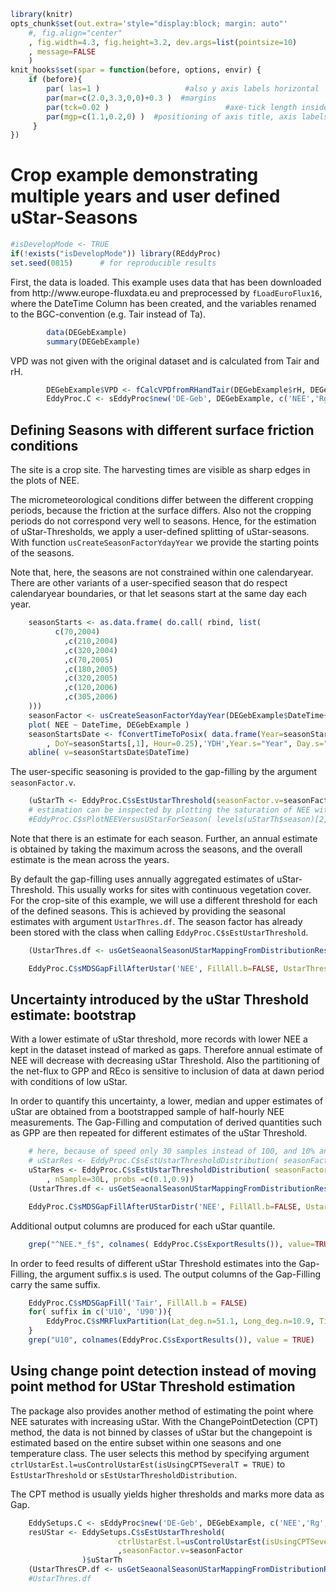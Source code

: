 <!--
%\VignetteEngine{knitr}
%\VignetteIndexEntry{DEGeb example: UStar estimation}
-->

```{r setup, include=FALSE}
library(knitr)
opts_chunk$set(out.extra='style="display:block; margin: auto"'
    #, fig.align="center"
    , fig.width=4.3, fig.height=3.2, dev.args=list(pointsize=10)
    , message=FALSE
    )
knit_hooks$set(spar = function(before, options, envir) {
    if (before){
        par( las=1 )                   #also y axis labels horizontal
        par(mar=c(2.0,3.3,0,0)+0.3 )  #margins
        par(tck=0.02 )                          #axe-tick length inside plots             
        par(mgp=c(1.1,0.2,0) )  #positioning of axis title, axis labels, axis
     }
})
```

Crop example demonstrating multiple years and user defined uStar-Seasons
========================================================================

```{r results='hide'}
#isDevelopMode <- TRUE
if(!exists("isDevelopMode")) library(REddyProc)
set.seed(0815)      # for reproducible results
```

First, the data is loaded. This example uses data that has been downloaded 
from http://www.europe-fluxdata.eu
and preprocessed by `fLoadEuroFlux16`, where the DateTime Column has been created, 
and the variables renamed to the BGC-convention (e.g. Tair instead of Ta).

```{r}
		data(DEGebExample)
		summary(DEGebExample)
```


VPD was not given with the original dataset and is calculated from Tair and rH.
```{r}
		DEGebExample$VPD <- fCalcVPDfromRHandTair(DEGebExample$rH, DEGebExample$Tair)
		EddyProc.C <- sEddyProc$new('DE-Geb', DEGebExample, c('NEE','Rg','Tair','VPD', 'Ustar'))
```

Defining Seasons with different surface friction conditions 
-----------------------------------------------------------

The site is a crop site. The harvesting times are visible as sharp edges in the plots of NEE.

The micrometeorological conditions differ between the different cropping periods,
because the friction at the surface differs.
Also not the cropping periods do not correspond very well to seasons.
Hence, for the estimation of uStar-Thresholds, we apply a user-defined splitting 
of uStar-seasons. With function `usCreateSeasonFactorYdayYear` we provide the starting
points of the seasons.  

Note that, here, the seasons are not constrained within one calendaryear. 
There are other variants of a user-specified season that do respect calendaryear boundaries, 
or that let seasons start at the same day each year. 

```{r DEGeb_estUStar1a, spar=TRUE, fig.width=10}
	seasonStarts <- as.data.frame( do.call( rbind, list(
		  c(70,2004)
            ,c(210,2004)
            ,c(320,2004)
            ,c(70,2005)
            ,c(180,2005)
            ,c(320,2005)
            ,c(120,2006)
            ,c(305,2006) 		
	)))
	seasonFactor <- usCreateSeasonFactorYdayYear(DEGebExample$DateTime+15*60, starts=seasonStarts)
	plot( NEE ~ DateTime, DEGebExample )
	seasonStartsDate <- fConvertTimeToPosix( data.frame(Year=seasonStarts[,2]
		, DoY=seasonStarts[,1], Hour=0.25),'YDH',Year.s="Year", Day.s="DoY",Hour.s="Hour")
	abline( v=seasonStartsDate$DateTime)
```

The user-specific seasoning is provided to the gap-filling by the argument `seasonFactor.v`. 
```{r DEGeb_estUStar1b, cache=TRUE}
	(uStarTh <- EddyProc.C$sEstUstarThreshold(seasonFactor.v=seasonFactor)$uStarTh)
	# estimation can be inspected by plotting the saturation of NEE with UStar for the temperatures of one season
	#EddyProc.C$sPlotNEEVersusUStarForSeason( levels(uStarTh$season)[2] )
```

Note that there is an estimate for each season. Further, an annual estimate is obtained
by taking the maximum across the seasons, and the overall estimate is the mean across the years.

By default the gap-filling uses annually aggregated estimates of uStar-Threshold.
This usually works for sites with continuous vegetation cover.
For the crop-site of this example, we will use a different threshold for each of the defined seasons.
This is achieved by providing the seasonal estimates with argument `UstarThres.df`.
The season factor has already been stored with the class when calling `EddyProc.C$sEstUstarThreshold`. 

```{r DEGeb_estUStar1c}
	(UstarThres.df <- usGetSeaonalSeasonUStarMappingFromDistributionResult(uStarTh))
```	
```{r DEGeb_gapFill1, cache=TRUE, output='hide', message=FALSE}
	EddyProc.C$sMDSGapFillAfterUstar('NEE', FillAll.b=FALSE, UstarThres.df=UstarThres.df, Verbose.b=FALSE)
```		


Uncertainty introduced by the uStar Threshold estimate: bootstrap  
-----------------------------------------------------------------

With a lower estimate of uStar threshold, more records with lower NEE a kept in 
the dataset instead of marked as gaps. Therefore annual estimate of NEE will decrease
with decreasing uStar Threshold. Also the partitioning of the net-flux to GPP and REco is 
sensitive to inclusion of data at dawn period with conditions of low uStar.

In order to quantify this uncertainty, a lower, median and upper estimates of uStar 
are obtained from a bootstrapped sample of half-hourly NEE measurements.
The Gap-Filling and computation of derived quantities such as GPP are then repeated for
different estimates of the uStar Threshold.


```{r DEGeb_estUStarBoot1, cache=TRUE, message=FALSE}
	# here, because of speed only 30 samples instead of 100, and 10% and 90% percentile instead of 5%,50%, and 95%
	# uStarRes <- EddyProc.C$sEstUstarThresholdDistribution( seasonFactor.v=seasonFactor )
	uStarRes <- EddyProc.C$sEstUstarThresholdDistribution( seasonFactor.v=seasonFactor
		, nSample=30L, probs =c(0.1,0.9))
	(UstarThres.df <- usGetSeaonalSeasonUStarMappingFromDistributionResult(uStarRes))
```	
```{r DEGeb_gapFillBoot1, cache=TRUE, message=FALSE, output='hide'}
	EddyProc.C$sMDSGapFillAfterUStarDistr('NEE', FillAll.b=FALSE, UstarThres.df=UstarThres.df)
```

Additional output columns are produced for each uStar quantile. 

```{r}
	grep("^NEE.*_f$", colnames( EddyProc.C$sExportResults()), value=TRUE )
```		
		
In order to feed results of different uStar Threshold estimates into the Gap-Filling, the 
argument suffix.s is used. The output columns of the Gap-Filling carry the same suffix.

```{r DEGeb_fluxPart1, cache=TRUE}
	EddyProc.C$sMDSGapFill('Tair', FillAll.b = FALSE)
	for( suffix in c('U10', 'U90')){
		EddyProc.C$sMRFluxPartition(Lat_deg.n=51.1, Long_deg.n=10.9, TimeZone_h.n=1, Suffix.s = suffix)
	}
	grep("U10", colnames(EddyProc.C$sExportResults()), value = TRUE) 	
```

Using change point detection instead of moving point method for UStar Threshold estimation
------------------------------------------------------------------------------------------

The package also provides another method of estimating the point where NEE saturates with increasing uStar.
With the ChangePointDetection (CPT) method, the data is not binned by classes of uStar but the changepoint
is estimated based on the entire subset within one seasons and one temperature class.
The user selects this method by specifying argument `ctrlUstarEst.l=usControlUstarEst(isUsingCPTSeveralT = TRUE)`
to `EstUstarThreshold` or `sEstUstarThresholdDistribution`.

The CPT method is usually yields higher thresholds and marks more data as Gap. 
  
```{r DEGeb_estUStarCPT, cache=TRUE}
	EddySetups.C <- sEddyProc$new('DE-Geb', DEGebExample, c('NEE','Rg','Tair','VPD', 'Ustar'))
	resUStar <- EddySetups.C$sEstUstarThreshold(
						ctrlUstarEst.l=usControlUstarEst(isUsingCPTSeveralT = TRUE)
						,seasonFactor.v=seasonFactor
				)$uStarTh
	(UstarThresCP.df <- usGetSeaonalSeasonUStarMappingFromDistributionResult(resUStar))
	#UstarThres.df
```


		




